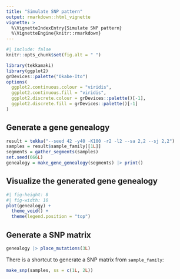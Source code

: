 ```yaml
---
title: "Simulate SNP pattern"
output: rmarkdown::html_vignette
vignette: >
  %\VignetteIndexEntry{Simulate SNP pattern}
  %\VignetteEngine{knitr::rmarkdown}
---
```


```r
#| include: false
knitr::opts_chunk$set(fig.alt = " ")
```

```r
library(tekkamaki)
library(ggplot2)
grDevices::palette("Okabe-Ito")
options(
  ggplot2.continuous.colour = "viridis",
  ggplot2.continuous.fill = "viridis",
  ggplot2.discrete.colour = grDevices::palette()[-1],
  ggplot2.discrete.fill = grDevices::palette()[-1]
)
```

## Generate a gene genealogy

```r
result = tekka("--seed 42 -y40 -K100 -r2 -l2 --sa 2,2 --sj 2,2")
samples = result$sample_family[[1L]]
segments = gather_segments(samples)
set.seed(666L)
genealogy = make_gene_genealogy(segments) |> print()
```

## Visualize the generated gene genealogy

```r
#| fig-height: 8
#| fig-width: 10
plot(genealogy) +
  theme_void() +
  theme(legend.position = "top")
```

## Generate a SNP matrix

```r
genealogy |> place_mutations(3L)
```

There is a shortcut to generate a SNP matrix from `sample_family`:

```r
make_snp(samples, ss = c(1L, 2L))
```
